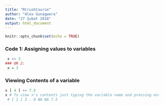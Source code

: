 ```yaml
---
title: "RCrushCourse"
author: "Alex Gunagwera"
date: "27 Şubat 2018"
output: html_document
---
```


```r
knitr::opts_chunk$set(echo = TRUE)
```

### Code 1: Assigning values to variables
```r
 x <− 3
### OR 2: 
 x = 3
```

### Viewing Contents of a variable
```R
x [ 4 ] <− 7.5
x # To view x's contents just typing the variable name and pressing enter is sufficient
 # [ 1 ] 3 . 0 NA NA 7.5

```